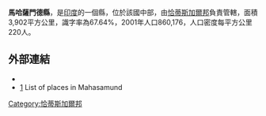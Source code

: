 '''馬哈薩門德縣'''，是[[印度|印度]]的一個縣，位於該國中部，由[[恰蒂斯加爾邦|恰蒂斯加爾邦]]負責管轄，面積3,902平方公里，識字率為67.64%，2001年人口860,176，人口密度每平方公里220人。

==外部連結==
* {{official website|http://mahasamund.nic.in/}}
*[http://www.onefivenine.com/india/villag/Mahasamund] {{Wayback|url=http://www.onefivenine.com/india/villag/Mahasamund |date=20201127025541 }} List of places in Mahasamund

{{coord|21|06|N|82|06|E|source:itwiki_type:adm3rd|display=title}}

[[Category:恰蒂斯加爾邦|Category:恰蒂斯加爾邦]]


{{India-geo-stub}}